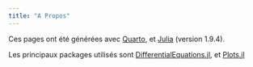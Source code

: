 ```yaml
---
title: "A Propos"
---
```


Ces pages ont été générées avec [Quarto](https://quarto.org/), et [Julia](https://julialang.org) (version 1.9.4). 

Les principaux packages utilisés sont [DifferentialEquations.jl](https://docs.sciml.ai/DiffEqDocs/stable/), et [Plots.jl](https://docs.juliaplots.org/stable/)